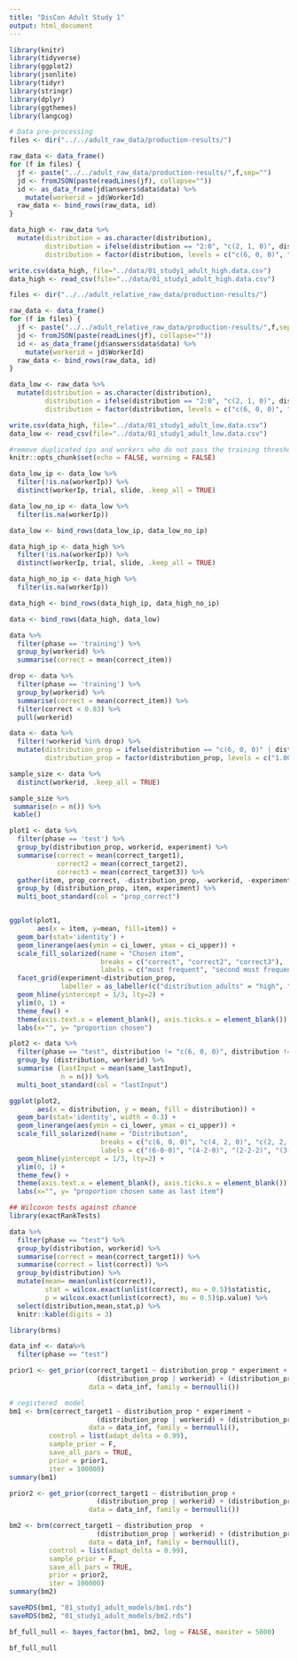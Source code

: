 ```yaml
---
title: "DisCon Adult Study 1"
output: html_document
---
```


```r
library(knitr)
library(tidyverse)
library(ggplot2)
library(jsonlite)
library(tidyr)
library(stringr)
library(dplyr)
library(ggthemes)
library(langcog)
```

```r
# Data pre-processing
files <- dir("../../adult_raw_data/production-results/")

raw_data <- data_frame()
for (f in files) {
  jf <- paste("../../adult_raw_data/production-results/",f,sep="")
  jd <- fromJSON(paste(readLines(jf), collapse=""))
  id <- as_data_frame(jd$answers$data$data) %>%
    mutate(workerid = jd$WorkerId)
  raw_data <- bind_rows(raw_data, id)
}

data_high <- raw_data %>%
  mutate(distribution = as.character(distribution),
         distribution = ifelse(distribution == "2:0", "c(2, 1, 0)", distribution),
         distribution = factor(distribution, levels = c("c(6, 0, 0)", "c(4, 2, 0)", "c(2, 2, 2)", "c(3, 0, 0)", "c(1, 1, 1)", "c(2, 1, 0)")))

write.csv(data_high, file="../data/01_study1_adult_high.data.csv")
data_high <- read_csv(file="../data/01_study1_adult_high.data.csv")

files <- dir("../../adult_relative_raw_data/production-results/")

raw_data <- data_frame()
for (f in files) {
  jf <- paste("../../adult_relative_raw_data/production-results/",f,sep="")
  jd <- fromJSON(paste(readLines(jf), collapse=""))
  id <- as_data_frame(jd$answers$data$data) %>%
    mutate(workerid = jd$WorkerId)
  raw_data <- bind_rows(raw_data, id)
}

data_low <- raw_data %>%
  mutate(distribution = as.character(distribution),
         distribution = ifelse(distribution == "2:0", "c(2, 1, 0)", distribution),
         distribution = factor(distribution, levels = c("c(6, 0, 0)", "c(4, 2, 0)", "c(2, 2, 2)", "c(3, 0, 0)", "c(1, 1, 1)", "c(2, 1, 0)")))

write.csv(data_high, file="../data/01_study1_adult_low.data.csv")
data_low <- read_csv(file="../data/01_study1_adult_low.data.csv")

```

```r
#remove duplicated ips and workers who do not pass the training threshold
knitr::opts_chunk$set(echo = FALSE, warning = FALSE)

data_low_ip <- data_low %>% 
  filter(!is.na(workerIp)) %>%
  distinct(workerIp, trial, slide, .keep_all = TRUE)

data_low_no_ip <- data_low %>%
  filter(is.na(workerIp))

data_low <- bind_rows(data_low_ip, data_low_no_ip)

data_high_ip <- data_high %>% 
  filter(!is.na(workerIp)) %>%
  distinct(workerIp, trial, slide, .keep_all = TRUE)

data_high_no_ip <- data_high %>%
  filter(is.na(workerIp))

data_high <- bind_rows(data_high_ip, data_high_no_ip)

data <- bind_rows(data_high, data_low)

data %>%
  filter(phase == 'training') %>%
  group_by(workerid) %>%
  summarise(correct = mean(correct_item))

drop <- data %>%
  filter(phase == 'training') %>%
  group_by(workerid) %>%
  summarise(correct = mean(correct_item)) %>%
  filter(correct < 0.83) %>%
  pull(workerid)

data <- data %>%
  filter(!workerid %in% drop) %>%
  mutate(distribution_prop = ifelse(distribution == "c(6, 0, 0)" | distribution == "c(3, 0, 0)", "1.00-0.00-0.00", ifelse(distribution == "c(4, 2, 0)" | distribution == "c(2, 1, 0)", "0.66-0.33-0.00", "0.33-0.33-0.33")),
         distribution_prop = factor(distribution_prop, levels = c("1.00-0.00-0.00", "0.66-0.33-0.00", "0.33-0.33-0.33")))

sample_size <- data %>%
  distinct(workerid, .keep_all = TRUE)

sample_size %>%
 summarise(n = n()) %>%
 kable()
```

```r
plot1 <- data %>%
  filter(phase == 'test') %>%
  group_by(distribution_prop, workerid, experiment) %>%
  summarise(correct = mean(correct_target1),
            correct2 = mean(correct_target2),
            correct3 = mean(correct_target3)) %>%
  gather(item, prop_correct, -distribution_prop, -workerid, -experiment) %>%
  group_by (distribution_prop, item, experiment) %>%
  multi_boot_standard(col = "prop_correct")


ggplot(plot1,
       aes(x = item, y=mean, fill=item)) +
  geom_bar(stat='identity') +
  geom_linerange(aes(ymin = ci_lower, ymax = ci_upper)) +
  scale_fill_solarized(name = "Chosen item",
                       breaks = c("correct", "correct2", "correct3"),
                       labels = c("most frequent", "second most frequent", "least frequent"))+
  facet_grid(experiment~distribution_prop,
             labeller = as_labeller(c("distribution_adults" = "high", "distribution_adults_relative" = "low", "1.00-0.00-0.00" = "1.00-0.00-0.00", "0.66-0.33-0.00" = "0.66-0.33-0.00", "0.33-0.33-0.33" = "0.33-0.33-0.33"))) +
  geom_hline(yintercept = 1/3, lty=2) +
  ylim(0, 1) +
  theme_few() +
  theme(axis.text.x = element_blank(), axis.ticks.x = element_blank()) +
  labs(x="", y= "proportion chosen")
```

```r
plot2 <- data %>%
  filter(phase == "test", distribution != "c(6, 0, 0)", distribution != "c(3, 0, 0)") %>%
  group_by (distribution, workerid) %>%
  summarise (lastInput = mean(same_lastInput),
             n = n()) %>% 
  multi_boot_standard(col = "lastInput")

ggplot(plot2,
       aes(x = distribution, y = mean, fill = distribution)) +
  geom_bar(stat='identity', width = 0.3) +
  geom_linerange(aes(ymin = ci_lower, ymax = ci_upper)) +
  scale_fill_solarized(name = "Distribution",
                       breaks = c("c(6, 0, 0)", "c(4, 2, 0)", "c(2, 2, 2)", "c(3, 0, 0)", "c(2, 1, 0)", "c(1, 1, 1)"),
                       labels = c("(6-0-0)", "(4-2-0)", "(2-2-2)", "(3-0-0)", "(2-1-0)", "(1-1-1)"))+
  geom_hline(yintercept = 1/3, lty=2) +
  ylim(0, 1) +
  theme_few() +
  theme(axis.text.x = element_blank(), axis.ticks.x = element_blank()) +
  labs(x="", y= "proportion chosen same as last item")
```

```r
## Wilcoxon tests against chance
library(exactRankTests)

data %>%
  filter(phase == "test") %>%
  group_by(distribution, workerid) %>%
  summarise(correct = mean(correct_target1)) %>%
  summarise(correct = list(correct)) %>%
  group_by(distribution) %>%
  mutate(mean= mean(unlist(correct)),
         stat = wilcox.exact(unlist(correct), mu = 0.5)$statistic,
         p = wilcox.exact(unlist(correct), mu = 0.5)$p.value) %>%
  select(distribution,mean,stat,p) %>%
  knitr::kable(digits = 3)
```

```r
library(brms)

data_inf <- data%>%
  filter(phase == "test")

prior1 <- get_prior(correct_target1 ~ distribution_prop * experiment +
                      (distribution_prop | workerid) + (distribution_prop | agent),
                    data = data_inf, family = bernoulli()) 

# registered  model
bm1 <- brm(correct_target1 ~ distribution_prop * experiment +
                      (distribution_prop | workerid) + (distribution_prop | agent),
                    data = data_inf, family = bernoulli(),
          control = list(adapt_delta = 0.99),
          sample_prior = F,
          save_all_pars = TRUE,
          prior = prior1,
          iter = 100000)
summary(bm1)

prior2 <- get_prior(correct_target1 ~ distribution_prop +
                      (distribution_prop | workerid) + (distribution_prop | agent),
                    data = data_inf, family = bernoulli())

bm2 <- brm(correct_target1 ~ distribution_prop  +
                      (distribution_prop | workerid) + (distribution_prop | agent),
                    data = data_inf, family = bernoulli(),
          control = list(adapt_delta = 0.99),
          sample_prior = F,
          save_all_pars = TRUE,
          prior = prior2,
          iter = 100000)
summary(bm2)

saveRDS(bm1, "01_study1_adult_models/bm1.rds")
saveRDS(bm2, "01_study1_adult_models/bm2.rds")

bf_full_null <- bayes_factor(bm1, bm2, log = FALSE, maxiter = 5000)

bf_full_null
```

